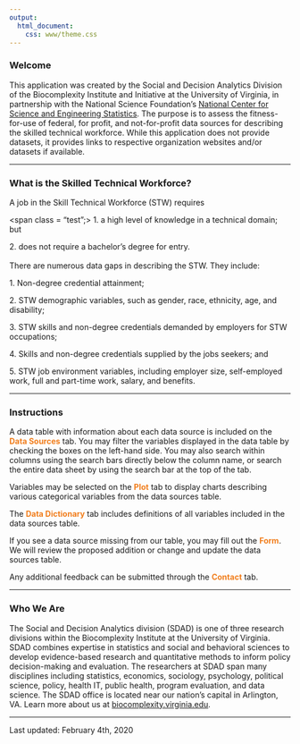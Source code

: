 ```yaml
---
output:
  html_document:
    css: www/theme.css
---
```

<script src="//use.typekit.net/tgy5tlj.js"></script>
<script>try{Typekit.load();}catch(e){}</script>
### Welcome

This application was created by the Social and Decision Analytics Division of the Biocomplexity Institute and Initiative at the University of Virginia, in partnership with the National Science Foundation's [National Center for Science and Engineering Statistics]( https://www.nsf.gov/statistics/). The purpose is to assess the fitness-for-use of federal, for profit, and not-for-profit  data sources for describing the skilled technical workforce. While this application does not provide datasets, it provides links to respective organization websites and/or datasets if available.

***

<style>
div.blue { border-color: #F17E1D; border-style: solid;
  border-width: 5px; padding: 20px;}
</style>
<div class = "blue">

### What is the Skilled Technical Workforce?

A job in the Skill Technical Workforce (STW) requires 

<span class = "test";> 1. </span> a high level of knowledge in a technical domain; but

<span class = "test"> 2. </span> does not require a bachelor's degree for entry.
<br>   </br>
There are numerous data gaps in describing the STW. They include:

<span class = "test"> 1. </span> Non-degree credential attainment;
  
<span class = "test"> 2. </span> STW demographic variables, such as gender, race, ethnicity, age, and disability;
  
<span class = "test"> 3. </span> STW skills and non-degree credentials demanded by employers for STW occupations;
  
<span class = "test"> 4. </span> Skills and non-degree credentials supplied by the jobs seekers; and

<span class = "test"> 5. </span> STW job environment variables, including employer size, self-employed work, full and part-time work, salary, and benefits.
</div>





***

### Instructions
A data table with information about each data source is included on the <span style="color:#F17E1D; font-weight: bold">Data Sources</span> tab. You may filter the variables displayed in the data table by checking the boxes on the left-hand side. You may also search within columns using the search bars directly below the column name, or search the entire data sheet by using the search bar at the top of the tab.

Variables may be selected on the <span style="color:#F17E1D; font-weight: bold">Plot</span> tab to display charts describing various categorical variables from the data sources table. 

The <span style="color:#F17E1D; font-weight: bold">Data Dictionary</span> tab includes definitions of all variables included in the data sources table.

If you see a data source missing from our table, you may fill out the <span style="color:#F17E1D; font-weight: bold">Form</span>. We will review the proposed addition or change and update the data sources table.

Any additional feedback can be submitted through the <span style="color:#F17E1D; font-weight: bold">Contact</span> tab.

***

### Who We Are
The Social and Decision Analytics division (SDAD) is one of three research divisions within the Biocomplexity Institute at the University of Virginia. SDAD combines expertise in statistics and social and behavioral sciences to develop evidence-based research and quantitative methods to inform policy decision-making and evaluation. The researchers at SDAD span many disciplines including statistics, economics, sociology, psychology, political science, policy, health IT, public health, program evaluation, and data science. The SDAD office is located near our nation's capital in Arlington, VA. Learn more about us at [biocomplexity.virginia.edu](biocomplexity.virginia.edu). 

***
<span class = "update">Last updated: February 4th, 2020</span>
